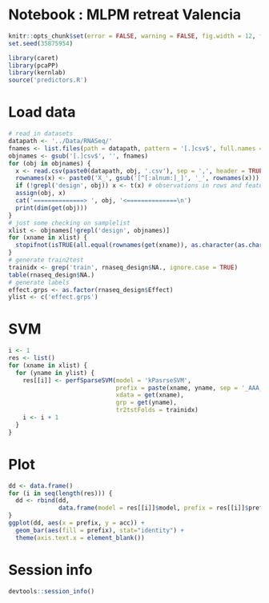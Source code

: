 # Notebook : MLPM retreat Valencia

```r
knitr::opts_chunk$set(error = FALSE, warning = FALSE, fig.width = 12, fig.height = 8, dev = "pdf", fig.keep = "high", fig.path = "figure/", cache.path = "cache/")
set.seed(35875954)

library(caret)
library(pcaPP)
library(kernlab)
source('predictors.R')
```

# Load data

```r
# read in datasets
datapath <- '../Data/RNASeq/'
fnames <- list.files(path = datapath, pattern = '[.]csv$', full.names = FALSE)
objnames <- gsub('[.]csv$', '', fnames)
for (obj in objnames) {
  x <- read.csv(paste0(datapath, obj, '.csv'), sep = ',', header = TRUE, row.names = 1)
  rownames(x) <- paste0('X_', gsub('[^[:alnum:]_]', '_', rownames(x)))
  if (!grepl('design', obj)) x <- t(x) # observations in rows and features in col
  assign(obj, x)
  cat('==============> ', obj, '<==============\n')
  print(dim(get(obj)))
}
# just some checking on samplelist
xlist <- objnames[!grepl('design', objnames)]
for (xname in xlist) {
  stopifnot(isTRUE(all.equal(rownames(get(xname)), as.character(as.character(rnaseq_design$SampleID_RNASeq)))))
}
# generate train2test
trainidx <- grep('train', rnaseq_design$NA., ignore.case = TRUE)
table(rnaseq_design$NA.)
# generate labels
effect.grps <- as.factor(rnaseq_design$Effect)
ylist <- c('effect.grps')
```

# SVM

```r
i <- 1
res <- list()
for (xname in xlist) {
  for (yname in ylist) {
    res[[i]] <- perfSparseSVM(model = 'kPasrseSVM',
                              prefix = paste(xname, yname, sep = '_AAA_'),
                              xdata = get(xname),
                              grp = get(yname),
                              tr2tstFolds = trainidx)
    i <- i + 1
  }
}
```

# Plot

```r
dd <- data.frame()
for (i in seq(length(res))) {
  dd <- rbind(dd,
              data.frame(model = res[[i]]$model, prefix = res[[i]]$prefix, acc = res[[i]]$acc))
}
ggplot(dd, aes(x = prefix, y = acc)) +
  geom_bar(aes(fill = prefix), stat="identity") +
  theme(axis.text.x = element_blank())
```

# Session info

```r
devtools::session_info()
```

